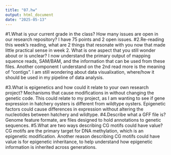 ```yaml
---
title: "07.hw"
output: html_document
date: "2025-05-13"
---
```


#1.What is your current grade in the class? How many issues are open in our research repository?
I have 75 points and 2 open issues. 
#2.Re-reading this week’s reading, what are 2 things that resonate with you now that made little practical sense in week 2. What is one aspect that you still wonder about or is unclear?
I now understand the primary output of mapping squence reads, SAM/BAM, and the information that can be used from these files. Another component I understand on the 2nd read more is the meaning of "contigs". I am still wondering about data visualixation, where/how it should be used in my pipeline of data analysis. 

#3.What is epigenetics and how could it relate to your own research project?
Mechanisms that cause modifications in without changing the genetic code. This could relate to my project, as I am wanting to see if gene expression in hatchery oysters is different from wildtype oysters. Epigenetic factors could cause differences in expression without altering the nucleotides between hatchery and wildtype.
#4.Describe what a GFF file is?
Genome feature formate, are files designed to hold annotations to genetic sequences. 
#5.What are two ways describing CG motifs could have value?
CG motifs are the primary target for DNA methylation, which is an epigenetic modification. Another reason describing CG motifs could have value is for epigenetic inheritance, to help understand how epigenetic information is inherited across generations.   